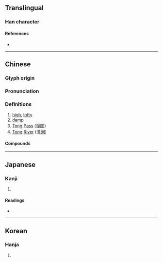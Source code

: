 {{character info}}
==Translingual==

===Han character===
{{Han char|rn=85|rad=水|as=12|sn=15|four=30114|canj=EYTG|ids=⿰氵童}}

====References====
* {{Han ref|kx=0651.110|dkj=18302|dj=1061.170|hdz=31746.070|uh=6F7C|ud=28540|bh=BCE0|bd=48352}}

----

==Chinese==
{{zh-forms}}

===Glyph origin===
{{Han etym}}

===Pronunciation===
{{zh-pron
|m=tóng
|c=tung4
|mn=tòng/tông
|mc=y
|oc=y
|cat=a,pn
}}

===Definitions===
{{zh-hanzi}}

# [[high]], [[lofty]]
# [[damp]]
# [[Tong]] [[pass|Pass]] (潼[[關]])
# [[Tong]] [[river|River]] (潼[[河]])

====Compounds====
{{zh-der|潼關|潼河|潼潼|臨潼鬥寶}}

{{zh-cat|Places}}

----

==Japanese==

===Kanji===
{{ja-kanji|grade=|rs=水12}}

# {{rfdef|ja|sort=水12}}

====Readings====
* {{ja-readings
|goon=ずう
|kanon=とう
|kanyoon=どう
|kun=
}}

----

==Korean==

===Hanja===
{{ko-hanja|hangeul=동|eumhun=|rv=dong|mr=tong|y=tong}}

# {{rfdef|ko|sort=水12}}